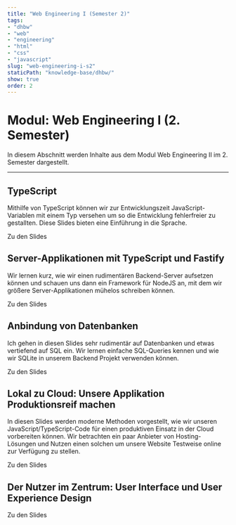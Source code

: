 ```yaml
---
title: "Web Engineering I (Semester 2)"
tags: 
- "dhbw"
- "web"
- "engineering"
- "html"
- "css"
- "javascript"
slug: "web-engineering-i-s2"
staticPath: "knowledge-base/dhbw/"
show: true
order: 2
---
```


# Modul: Web Engineering I (2. Semester)

In diesem Abschnitt werden Inhalte aus dem Modul Web Engineering II im 2. Semester dargestellt.

---

## TypeScript

Mithilfe von TypeScript können wir zur Entwicklungszeit JavaScript-Variablen mit einem Typ versehen um so die Entwicklung fehlerfreier zu gestallten.
Diese Slides bieten eine Einführung in die Sprache.

<Card to="/slides/flexi-pool/01-typescript" color="blue">Zu den Slides</Card>
<Spacer />

## Server-Applikationen mit TypeScript und Fastify

Wir lernen kurz, wie wir einen rudimentären Backend-Server aufsetzen können und schauen uns dann ein Framework für NodeJS an, mit dem wir größere Server-Applikationen mühelos schreiben können.

<Card to="/slides/flexi-pool/02-backend-development" color="blue">Zu den Slides</Card>
<Spacer />

## Anbindung von Datenbanken

Ich gehen in diesen Slides sehr rudimentär auf Datenbanken und etwas vertiefend auf SQL ein. Wir lernen einfache SQL-Queries kennen und wie wir SQLite in unserem Backend Projekt verwenden können.

<Card to="/slides/flexi-pool/03-using-databases" color="blue">Zu den Slides</Card>
<Spacer />

## Lokal zu Cloud: Unsere Applikation Produktionsreif machen

In diesen Slides werden moderne Methoden vorgestellt, wie wir unseren JavaScript/TypeScript-Code für einen produktiven Einsatz in der Cloud vorbereiten können.
Wir betrachten ein paar Anbieter von Hosting-Lösungen und Nutzen einen solchen um unsere Website Testweise online zur Verfügung zu stellen.

<Card to="/slides/flexi-pool/04-deployment-and-production" color="blue">Zu den Slides</Card>
<Spacer />

## Der Nutzer im Zentrum: User Interface und User Experience Design

<Card to="/slides/flexi-pool/05-ui-ux" color="blue">Zu den Slides</Card>
<Spacer />